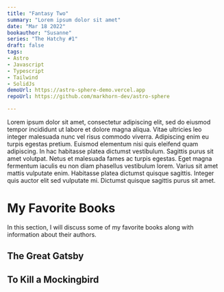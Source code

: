 ```yaml
---
title: "Fantasy Two"
summary: "Lorem ipsum dolor sit amet"
date: "Mar 18 2022"
bookauthor: "Susanne"
series: "The Hatchy #1"
draft: false
tags:
- Astro
- Javascript
- Typescript
- Tailwind
- SolidJs
demoUrl: https://astro-sphere-demo.vercel.app
repoUrl: https://github.com/markhorn-dev/astro-sphere

---
```


Lorem ipsum dolor sit amet, consectetur adipiscing elit, sed do eiusmod tempor incididunt ut labore et dolore magna aliqua. Vitae ultricies leo integer malesuada nunc vel risus commodo viverra. Adipiscing enim eu turpis egestas pretium. Euismod elementum nisi quis eleifend quam adipiscing. In hac habitasse platea dictumst vestibulum. Sagittis purus sit amet volutpat. Netus et malesuada fames ac turpis egestas. Eget magna fermentum iaculis eu non diam phasellus vestibulum lorem. Varius sit amet mattis vulputate enim. Habitasse platea dictumst quisque sagittis. Integer quis auctor elit sed vulputate mi. Dictumst quisque sagittis purus sit amet.


# My Favorite Books

In this section, I will discuss some of my favorite books along with information about their authors.

## The Great Gatsby

<BookCard
  title="The Great Gatsby"
  author="F. Scott Fitzgerald"
  publicationDate="1925"
  description="A novel about the American dream and the roaring twenties. It tells the story of Jay Gatsby's unrequited love for Daisy Buchanan and the complexities of life in the 1920s."
  image="https://example.com/great-gatsby.jpg"
  link="https://en.wikipedia.org/wiki/The_Great_Gatsby"
/>

## To Kill a Mockingbird

<BookCard
  title="To Kill a Mockingbird"
  author="Harper Lee"
  publicationDate="1960"
  description="A novel that explores the serious issues of racial injustice and moral growth in the Deep South through the eyes of young Scout Finch."
  image="https://example.com/to-kill-a-mockingbird.jpg"
  link="https://en.wikipedia.org/wiki/To_Kill_a_Mockingbird"
/>
